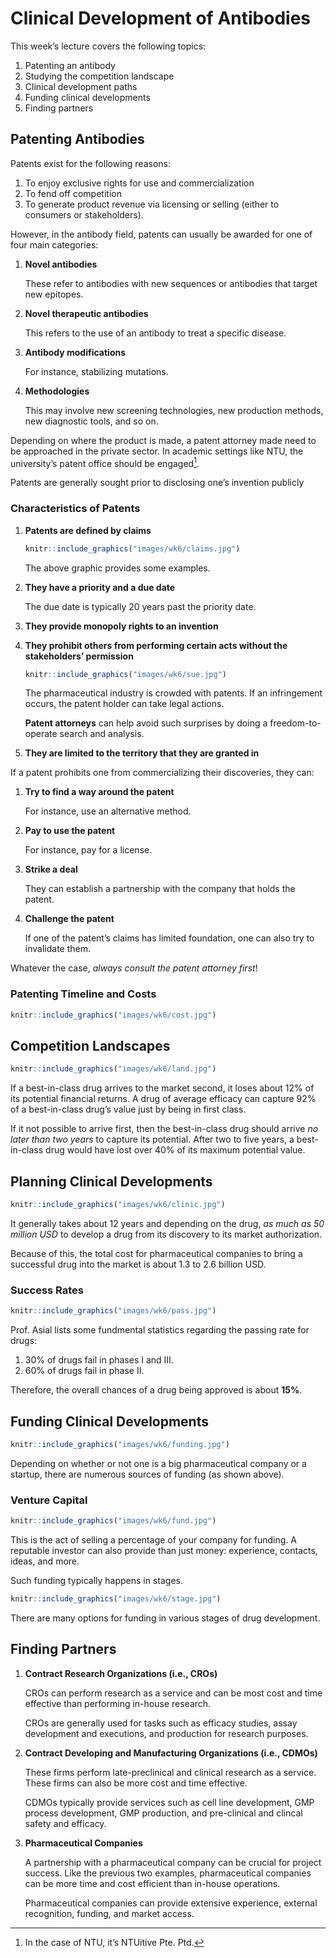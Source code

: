 # Clinical Development of Antibodies 

This week's lecture covers the following topics:

1.  Patenting an antibody
1.  Studying the competition landscape
1.  Clinical development paths
1.  Funding clinical developments
1.  Finding partners

## Patenting Antibodies

Patents exist for the following reasons:

1.  To enjoy exclusive rights for use and commercialization
1.  To fend off competition
1.  To generate product revenue via licensing or selling (either to consumers or stakeholders).

However, in the antibody field, patents can usually be awarded for one of four main categories:

1.  **Novel antibodies**

    These refer to antibodies with new sequences or antibodies that target new epitopes.
    
1.  **Novel therapeutic antibodies**
    
    This refers to the use of an antibody to treat a specific disease.

1.  **Antibody modifications**

    For instance, stabilizing mutations.
    
1.  **Methodologies**

    This may involve new screening technologies, new production methods, new diagnostic tools, and so on.

Depending on where the product is made, a patent attorney made need to be approached in the private sector.  In academic settings like NTU, the university's patent office should be engaged^[In the case of NTU, it's NTUitive Pte. Ptd.].

Patents are generally sought prior to disclosing one's invention publicly

### Characteristics of Patents

1.  **Patents are defined by claims**

    ```r
    knitr::include_graphics("images/wk6/claims.jpg")    
    ```
    
    The above graphic provides some examples.
    
1.  **They have a priority and a due date**

    The due date is typically 20 years past the priority date.
    
1.  **They provide monopoly rights to an invention**

1.  **They prohibit others from performing certain acts without the stakeholders' permission**

    ```r
    knitr::include_graphics("images/wk6/sue.jpg")    
    ```

    The pharmaceutical industry is crowded with patents.  If an infringement occurs, the patent holder can take legal actions.
    
    **Patent attorneys** can help avoid such surprises by doing a freedom-to-operate search and analysis.

1.  **They are limited to the territory that they are granted in**

If a patent prohibits one from commercializing their discoveries, they can:

1.  **Try to find a way around the patent**

    For instance, use an alternative method.
    
1.  **Pay to use the patent**

    For instance, pay for a license.
    
1.  **Strike a deal**

    They can establish a partnership with the company that holds the patent.
    
1.  **Challenge the patent**

    If one of the patent's claims has limited foundation, one can also try to invalidate them.
    
Whatever the case, *always consult the patent attorney first*!


### Patenting Timeline and Costs

```r
knitr::include_graphics("images/wk6/cost.jpg")
```

## Competition Landscapes

```r
knitr::include_graphics("images/wk6/land.jpg")
```

If a best-in-class drug arrives to the market second, it loses about 12% of its potential financial returns.  A drug of average efficacy can capture 92% of a best-in-class drug's value just by being in first class.

If it not possible to arrive first, then the best-in-class drug should arrive *no later than two years* to capture its potential.  After two to five years, a best-in-class drug would have lost over 40% of its maximum potential value.

## Planning Clinical Developments

```r
knitr::include_graphics("images/wk6/clinic.jpg")
```

It generally takes about 12 years and depending on the drug, *as much as 50 million USD* to develop a drug from its discovery to its market authorization.

Because of this, the total cost for pharmaceutical companies to bring a successful drug into the market is about 1.3 to 2.6 billion USD.

### Success Rates

```r
knitr::include_graphics("images/wk6/pass.jpg")
```

Prof. Asial lists some fundmental statistics regarding the passing rate for drugs:

1.  30% of drugs fail in phases I and III.
1.  60% of drugs fail in phase II.

Therefore, the overall chances of a drug being approved is about **15%**.

## Funding Clinical Developments

```r
knitr::include_graphics("images/wk6/funding.jpg")
```

Depending on whether or not one is a big pharmaceutical company or a startup, there are numerous sources of funding (as shown above).

### Venture Capital

```r
knitr::include_graphics("images/wk6/fund.jpg")
```

This is the act of selling a percentage of your company for funding.  A reputable investor can also provide than just money: experience, contacts, ideas, and more.

Such funding typically happens in stages.

```r
knitr::include_graphics("images/wk6/stage.jpg")
```

There are many options for funding in various stages of drug development.

## Finding Partners

1. **Contract Research Organizations (i.e., CROs)**

    CROs can perform research as a service and can be most cost and time effective than performing in-house research.

    CROs are generally used for tasks such as efficacy studies, assay development and executions, and production for research purposes.

1.  **Contract Developing and Manufacturing Organizations (i.e., CDMOs)**

    These firms perform late-preclinical and clinical research as a service.  These firms can also be more cost and time effective.
    
    CDMOs typically provide services such as cell line development, GMP process development, GMP production, and pre-clinical and clincal safety and efficacy.
    
1.  **Pharmaceutical Companies**

    A partnership with a pharmaceutical company can be crucial for project success.  Like the previous two examples, pharmaceutical companies can be more time and cost efficient than in-house operations.
    
    Pharmaceutical companies can provide extensive experience, external recognition, funding, and market access.






